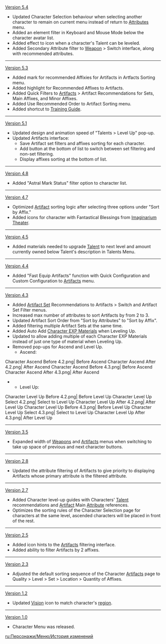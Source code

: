 {{Change History/Header}}
[[Version 5.4]]
* Updated Character Selection behaviour when selecting another character to remain on current menu instead of return to [[Attribute]]s menu.
* Added an element filter in Keyboard and Mouse Mode below the character avatar list.
* Added effect to icon when a character's Talent can be leveled.
* Added Secondary Attribute filter to [[Weapon]] > Switch interface, along with recommended attributes.
----
[[Version 5.3]]
* Added mark for recommended Affixies for Artifacts in Artfacts Sorting menu.
* Added highlight for Recommended Affixes to Artifacts.
* Added Quick Filters to [[Artifact]]s > Artifact Recommendations for Sets, Main Affixes, and Minor Affixes.
* Added Use Recommended Order to Artifact Sorting menu.
* Added shortcut to [[Training Guide]].
----
[[Version 5.1]]
* Updated design and animation speed of "Talents > Level Up" pop-up.
* Updated Artifacts interface:
** Save Artifact set filters and affixes sorting for each character.
** Add button at the bottom of list to switch between set filtering and non-set filtering.
** Display affixes sorting at the bottom of list.
----
[[Version 4.8]]
* Added "Astral Mark Status" filter option to character list.
----
[[Version 4.7]]
* Optimized [[Artifact]] sorting logic after selecting three options under "Sort by Affix."
* Added icons for character with Fantastical Blessings from [[Imaginarium Theater]].
----
[[Version 4.5]]
* Added materials needed to upgrade [[Talent]] to next level and amount currently owned below Talent's description in Talents Menu.
----
[[Version 4.4]]
* Added "Fast Equip Artifacts" function with Quick Configuration and Custom Configuration to [[Artifact]]s menu.
----
[[Version 4.3]]
* Added [[Artifact Set]] Recommendations to Artifacts > Switch and Artifact Set Filter menus.
* Increased max number of attributes to sort Artifacts by from 2 to 3.
* Updated Artifact Sort Order from "Sort by Attributes" to "Sort by Affix".
* Added filtering multiple Artifact Sets at the same time.
* Added Auto Add [[Character EXP Material]]s when Leveling Up.
* Updated to allow adding multiple of each Character EXP Materials instead of just one type of material when Leveling Up.
* Removed pop-ups for Ascend and Level Up.
** Ascend:<gallery>
Character Ascend Before 4.2.png|{{Color|Old}} Before Ascend
Character Ascend After 4.2.png|{{Color|Old}} After Ascend
Character Ascend Before 4.3.png|{{Color|New}} Before Ascend
Character Ascend After 4.3.png|{{Color|New}} After Ascend
</gallery>
** Level Up:<gallery>
Character Level Up Before 4.2.png|{{Color|Old}} Before Level Up
Character Level Up Select 4.2.png|{{Color|Old}} Select to Level Up
Character Level Up After 4.2.png|{{Color|Old}} After Level Up
Character Level Up Before 4.3.png|{{Color|New}} Before Level Up
Character Level Up Select 4.3.png|{{Color|New}} Select to Level Up
Character Level Up After 4.3.png|{{Color|New}} After Level Up
</gallery>
----
[[Version 3.5]]
* Expanded width of [[Weapon]]s and [[Artifact]]s menus when switching to take up space of previous and next character buttons.
----
[[Version 2.8]]
* Updated the attribute filtering of Artifacts to give priority to displaying Artifacts whose primary attribute is the filtered attribute.
----
[[Version 2.7]]
* Added Character level-up guides with Characters' [[Talent]] recommendations and [[Artifact]] Main [[Attribute]] references.
* Optimizes the sorting rules of the Character Selection page for characters at the same level, ascended characters will be placed in front of the rest.
----
[[Version 2.5]]
* Added icon hints to the [[Artifact]]s filtering interface.
* Added ability to filter Artifacts by 2 affixes.
----
[[Version 2.3]]
* Adjusted the default sorting sequence of the Character [[Artifact]]s page to Quality > Level > Set > Location > Quantity of Affixes.
----
[[Version 1.2]]
* Updated [[Vision]] icon to match character's [[region]].
----
[[Version 1.0]]
* Character Menu was released.
<noinclude>


[[ru:Персонажи/Меню/История изменений]]
</noinclude>